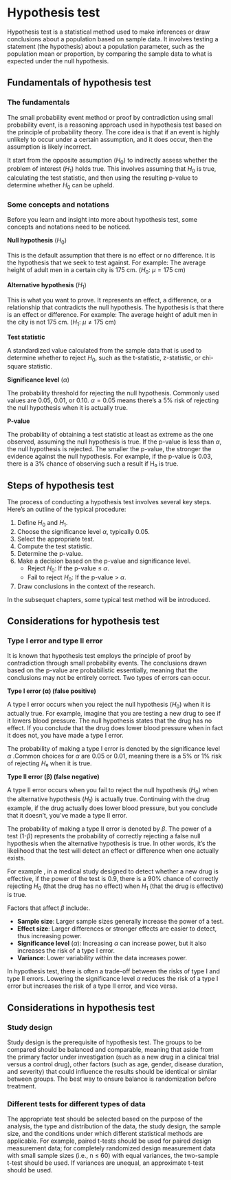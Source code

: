 # Hypothesis test

Hypothesis test is a statistical method used to make inferences or draw conclusions about a population based on sample data. It involves testing a statement (the hypothesis) about a population parameter, such as the population mean or proportion, by comparing the sample data to what is expected under the null hypothesis.

## Fundamentals of hypothesis test

### The fundamentals

The small probability event method or proof by contradiction using small probability event, is a reasoning approach used in hypothesis test based on the principle of probability theory. The core idea is that if an event is highly unlikely to occur under a certain assumption, and it does occur, then the assumption is likely incorrect.

It start from the opposite assumption ($H_0$) to indirectly assess whether the problem of interest ($H_1$) holds true. This involves assuming that $H_0$ is true, calculating the test statistic, and then using the resulting p-value to determine whether $H_0$ can be upheld.

### Some concepts and notations

Before you learn and insight into more about hypothesis test, some concepts and notations need to be noticed.

**Null hypothesis** ($H_0$)

This is the default assumption that there is no effect or no difference. It is the hypothesis that we seek to test against. For example: The average height of adult men in a certain city is 175 cm. ($H_0$: $\mu = 175$ cm)

**Alternative hypothesis** ($H_1$)

This is what you want to prove. It represents an effect, a difference, or a relationship that contradicts the null hypothesis. The hypothesis is that there is an effect or difference. For example: The average height of adult men in the city is not 175 cm. ($H_1$: $\mu \ne 175$ cm)

**Test statistic**

A standardized value calculated from the sample data that is used to determine whether to reject $H_0$, such as the t-statistic, z-statistic, or chi-square statistic.

**Significance level** ($\alpha$)

The probability threshold for rejecting the null hypothesis. Commonly used values are 0.05, 0.01, or 0.10. $α = 0.05$ means there’s a 5% risk of rejecting the null hypothesis when it is actually true.

**P-value**

The probability of obtaining a test statistic at least as extreme as the one observed, assuming the null hypothesis is true. If the p-value is less than $α$, the null hypothesis is rejected. The smaller the p-value, the stronger the evidence against the null hypothesis. For example, if the p-value is 0.03, there is a 3% chance of observing such a result if H₀ is true.

## Steps of hypothesis test

The process of conducting a hypothesis test involves several key steps. Here’s an outline of the typical procedure:

1.  Define $H_0$ and $H_1$.
2.  Choose the significance level $\alpha$, typically $0.05$.
3.  Select the appropriate test.
4.  Compute the test statistic.
5.  Determine the p-value.
6.  Make a decision based on the p-value and significance level.
    -   Reject $H_0$: If the p-value ≤ $α$.
    -   Fail to reject $H_0$: If the p-value \> $α$.
7.  Draw conclusions in the context of the research.

In the subsequet chapters, some typical test method will be introduced.

## Considerations for hypothesis test

### Type I error and type II error

It is known that hypothesis test employs the principle of proof by contradiction through small probability events. The conclusions drawn based on the p-value are probabilistic essentially, meaning that the conclusions may not be entirely correct. Two types of errors can occur.

**Type I error (α) (false positive)**

A type I error occurs when you reject the null hypothesis ($H_0$) when it is actually true. For example, imagine that you are testing a new drug to see if it lowers blood pressure. The null hypothesis states that the drug has no effect. If you conclude that the drug does lower blood pressure when in fact it does not, you have made a type I error.

The probability of making a type I error is denoted by the significance level $α$ .Common choices for $α$ are 0.05 or 0.01, meaning there is a 5% or 1% risk of rejecting $H₀$ when it is true.

**Type II error (β) (false negative)**

A type II error occurs when you fail to reject the null hypothesis ($H_0$) when the alternative hypothesis ($H_1$) is actually true. Continuing with the drug example, if the drug actually does lower blood pressure, but you conclude that it doesn’t, you’ve made a type II error.

The probability of making a type II error is denoted by $\beta$. The power of a test ($1$-$\beta$) represents the probability of correctly rejecting a false null hypothesis when the alternative hypothesis is true. In other words, it’s the likelihood that the test will detect an effect or difference when one actually exists.

For example , in a medical study designed to detect whether a new drug is effective, if the power of the test is 0.9, there is a 90% chance of correctly rejecting $H_0$ (that the drug has no effect) when $H_1$ (that the drug is effective) is true.

Factors that affect $β$ include:.

-   **Sample size**: Larger sample sizes generally increase the power of a test.
-   **Effect size**: Larger differences or stronger effects are easier to detect, thus increasing power.
-   **Significance level** ($α$): Increasing $α$ can increase power, but it also increases the risk of a type I error.
-   **Variance**: Lower variability within the data increases power.

In hypothesis test, there is often a trade-off between the risks of type I and type II errors. Lowering the significance level $α$ reduces the risk of a type I error but increases the risk of a type II error, and vice versa.

## Considerations in hypothesis test

### Study design

Study design is the prerequisite of hypothesis test. The groups to be compared should be balanced and comparable, meaning that aside from the primary factor under investigation (such as a new drug in a clinical trial versus a control drug), other factors (such as age, gender, disease duration, and severity) that could influence the results should be identical or similar between groups. The best way to ensure balance is randomization before treatment.

### Different tests for different types of data

The appropriate test should be selected based on the purpose of the analysis, the type and distribution of the data, the study design, the sample size, and the conditions under which different statistical methods are applicable. For example, paired t-tests should be used for paired design measurement data; for completely randomized design measurement data with small sample sizes (i.e., n ≤ 60) with equal variances, the two-sample t-test should be used. If variances are unequal, an approximate t-test should be used.







